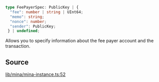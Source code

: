 ```ts
type FeePayerSpec: PublicKey | {
  "fee": number | string | UInt64;
  "memo": string;
  "nonce": number;
  "sender": PublicKey;
 } | undefined;
```

Allows you to specify information about the fee payer account and the transaction.

## Source

[lib/mina/mina-instance.ts:52](https://github.com/o1-labs/o1js/blob/72b8e2c2b9aaba4b5c12257bdd63dfe2676a3d99/src/lib/mina/mina-instance.ts#L52)
